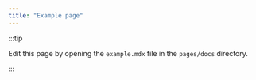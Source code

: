 ---
title: "Example page"
---

:::tip

Edit this page by opening the `example.mdx` file in the `pages/docs` directory.

:::
